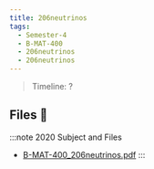 ```yaml
---
title: 206neutrinos
tags:
  - Semester-4
  - B-MAT-400
  - 206neutrinos
  - 206neutrinos
---
```

> Timeline: ?


## Files 📂

:::note 2020 Subject and Files
- [B-MAT-400_206neutrinos.pdf](https://github.com/Studio-17/Epitech-Subjects/raw/main/Semester-4/B-MAT-400/206neutrinos/206neutrinos/B-MAT-400_206neutrinos.pdf)
:::
